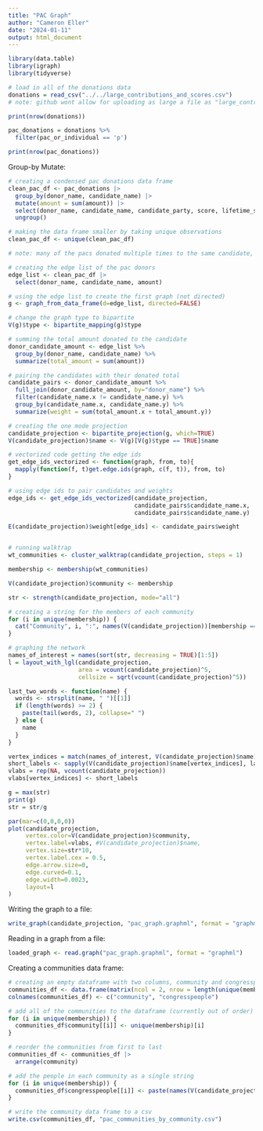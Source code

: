 ```yaml
---
title: "PAC Graph"
author: "Cameron Eller"
date: "2024-01-11"
output: html_document
---
```


```r
library(data.table)
library(igraph)
library(tidyverse)

# load in all of the donations data
donations = read_csv("../../large_contributions_and_scores.csv") 
# note: github wont allow for uploading as large a file as "large_contributions_and_scores.csv" so it is stored outside of the repo on our personal computers

print(nrow(donations))

pac_donations = donations %>%
  filter(pac_or_individual == 'p')

print(nrow(pac_donations))

```

Group-by Mutate:
```r
# creating a condensed pac donations data frame
clean_pac_df <- pac_donations |>
  group_by(donor_name, candidate_name) |>
  mutate(amount = sum(amount)) |> 
  select(donor_name, candidate_name, candidate_party, score, lifetime_score, name, amount) |> 
  ungroup()

# making the data frame smaller by taking unique observations
clean_pac_df <- unique(clean_pac_df)

# note: many of the pacs donated multiple times to the same candidate, since our analysis does not depend on amount of donations or time donated, we collapsed all donations from the same donor to the same candidate and used their total donated amount

```

```r
# creating the edge list of the pac donors
edge_list <- clean_pac_df |>
  select(donor_name, candidate_name, amount)

# using the edge list to create the first graph (not directed)
g <- graph_from_data_frame(d=edge_list, directed=FALSE)

# change the graph type to bipartite
V(g)$type <- bipartite_mapping(g)$type

# summing the total amount donated to the candidate
donor_candidate_amount <- edge_list %>%
  group_by(donor_name, candidate_name) %>%
  summarize(total_amount = sum(amount))

# pairing the candidates with their donated total
candidate_pairs <- donor_candidate_amount %>%
  full_join(donor_candidate_amount, by="donor_name") %>%
  filter(candidate_name.x != candidate_name.y) %>%
  group_by(candidate_name.x, candidate_name.y) %>%
  summarize(weight = sum(total_amount.x + total_amount.y))

# creating the one mode projection
candidate_projection <- bipartite_projection(g, which=TRUE)
V(candidate_projection)$name <- V(g)[V(g)$type == TRUE]$name

# vectorized code getting the edge ids
get_edge_ids_vectorized <- function(graph, from, to){
  mapply(function(f, t)get.edge.ids(graph, c(f, t)), from, to)
}

# using edge ids to pair candidates and weights
edge_ids <- get_edge_ids_vectorized(candidate_projection, 
                                    candidate_pairs$candidate_name.x,
                                    candidate_pairs$candidate_name.y)

E(candidate_projection)$weight[edge_ids] <- candidate_pairs$weight



```

```r
# running walktrap
wt_communities <- cluster_walktrap(candidate_projection, steps = 1)

membership <- membership(wt_communities)

V(candidate_projection)$community <- membership

str <- strength(candidate_projection, mode="all")

# creating a string for the members of each community
for (i in unique(membership)) {
  cat("Community", i, ":", names(V(candidate_projection))[membership == i], "\n")
}
```

```r
# graphing the network
names_of_interest = names(sort(str, decreasing = TRUE)[1:5])
l = layout_with_lgl(candidate_projection, 
                    area = vcount(candidate_projection)^5, 
                    cellsize = sqrt(vcount(candidate_projection)^5))

last_two_words <- function(name) {
  words <- strsplit(name, " ")[[1]]
  if (length(words) >= 2) {
    paste(tail(words, 2), collapse=" ")
  } else {
    name  
  }
}

vertex_indices = match(names_of_interest, V(candidate_projection)$name)
short_labels <- sapply(V(candidate_projection)$name[vertex_indices], last_two_words)
vlabs = rep(NA, vcount(candidate_projection))
vlabs[vertex_indices] <- short_labels

g = max(str)
print(g)
str = str/g

par(mar=c(0,0,0,0))
plot(candidate_projection, 
     vertex.color=V(candidate_projection)$community,
     vertex.label=vlabs, #V(candidate_projection)$name, 
     vertex.size=str*10, 
     vertex.label.cex = 0.5,
     edge.arrow.size=0, 
     edge.curved=0.1, 
     edge.width=0.0023,
     layout=l
)

```

Writing the graph to a file:
```r
write_graph(candidate_projection, "pac_graph.graphml", format = "graphml")

```

Reading in a graph from a file:
```r
loaded_graph <- read.graph("pac_graph.graphml", format = "graphml")

```

Creating a communities data frame:
```r
# creating an empty dataframe with two columns, community and congresspeople
communities_df <- data.frame(matrix(ncol = 2, nrow = length(unique(membership))))
colnames(communities_df) <- c("community", "congresspeople")

# add all of the communities to the dataframe (currently out of order)
for (i in unique(membership)) {
  communities_df$community[[i]] <- unique(membership)[i]
}

# reorder the communities from first to last
communities_df <- communities_df |>
  arrange(community)

# add the people in each community as a single string
for (i in unique(membership)) {
  communities_df$congresspeople[[i]] <- paste(names(V(candidate_projection)[membership == i]), sep="", collapse=", ") 
}

# write the community data frame to a csv
write.csv(communities_df, "pac_communities_by_community.csv")

```
